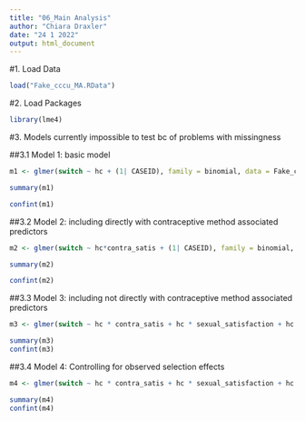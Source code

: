 ```yaml
---
title: "06_Main Analysis"
author: "Chiara Draxler"
date: "24 1 2022"
output: html_document
---
```


#1. Load Data
```r

load("Fake_cccu_MA.RData")
```


#2. Load Packages
```r
library(lme4)
```

#3. Models
currently impossible to test bc of problems with missingness

##3.1 Model 1: basic model
```r
m1 <- glmer(switch ~ hc + (1| CASEID), family = binomial, data = Fake_cccu_MA)

summary(m1)

confint(m1)

```


##3.2 Model 2: including directly with contraceptive method associated predictors
```r
m2 <- glmer(switch ~ hc*contra_satis + (1| CASEID), family = binomial, data = Fake_cccu_MA)

summary(m2)

confint(m2)
```

##3.3 Model 3: including not directly with contraceptive method associated predictors
```r
m3 <- glmer(switch ~ hc * contra_satis + hc * sexual_satisfaction + hc * sex_freq + (1| CASEID), family = binomial, data = Fake_cccu_MA)

summary(m3)
confint(m3)

```

##3.4 Model 4: Controlling for observed selection effects
```r
m4 <- glmer(switch ~ hc * contra_satis + hc * sexual_satisfaction + hc * sex_freq +  hc *AGE + hc *DEGREE_recode + hc *POVRATE + hc *HLTHPROB_recode + hc *MEDPROB_recode +  hc *GAPINS_recode + hc *TYPEINS_recode + hc *NKIDS_t1 +  hc *pregnant_between_waves + hc *had_baby_between_waves+ hc *Avoid_r + hc *FEELPG_recode + hc *rel_dur_factor + (1| CASEID), family = binomial, data = Fake_cccu_MA )

summary(m4)
confint(m4)
```



